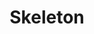 ---
title: Skeleton
description: A skeleton is a placeholder that represents the shape of the content that is loading.
---